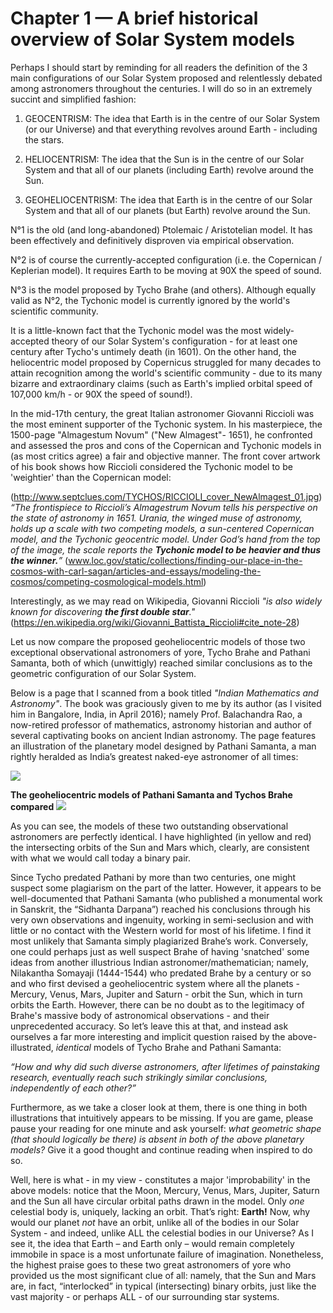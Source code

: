 Chapter 1 — A brief historical overview of Solar System models
==========================================================================

Perhaps I should start by reminding for all readers the definition of the 3 main configurations of our Solar System proposed and relentlessly debated among astronomers throughout the centuries. I will do so in an extremely succint and simplified fashion:

1) GEOCENTRISM: The idea that Earth is in the centre of our Solar System (or our Universe) and that everything revolves around Earth - including the stars. 

2) HELIOCENTRISM: The idea that the Sun is in the centre of our Solar System and that all of our planets (including Earth) revolve around the Sun.

3) GEOHELIOCENTRISM: The idea that Earth is in the centre of our Solar System and that all of our planets (but Earth) revolve around the Sun.

N°1 is the old (and long-abandoned) Ptolemaic / Aristotelian model. It has been effectively and definitively disproven via empirical observation. 

 
 
N°2 is of course the currently-accepted configuration (i.e. the Copernican / Keplerian model). It requires Earth to be moving at 90X the speed of sound.



N°3 is the model proposed by Tycho Brahe (and others). Although equally valid as N°2, the Tychonic model is currently ignored by the world's scientific community.

 
It is a little-known fact that the Tychonic model was the most widely-accepted theory of our Solar System's configuration - for at least one century after Tycho's untimely death (in 1601). On the other hand, the heliocentric model proposed by Copernicus struggled for many decades to attain recognition among the world's scientific community - due to its many bizarre and extraordinary claims (such as Earth's implied orbital speed of 107,000 km/h - or 90X the speed of sound!).

In the mid-17th century, the great Italian astronomer Giovanni Riccioli was the most eminent supporter of the Tychonic system. In his masterpiece, the 1500-page "Almagestum Novum" ("New Almagest"- 1651), he confronted and assessed the pros and cons of the Copernican and Tychonic models in (as most critics agree) a fair and objective manner. The front cover artwork of his book shows how Riccioli considered the Tychonic model to be 'weightier' than the Copernican model:          

(http://www.septclues.com/TYCHOS/RICCIOLI_cover_NewAlmagest_01.jpg)
_“The frontispiece to Riccioli’s Almagestrum Novum tells his perspective on the state of astronomy in 1651. Urania, the winged muse of astronomy, holds up a scale with two competing models, a sun-centered Copernican model, and the Tychonic geocentric model. Under God’s hand from the top of the image, the scale reports the **Tychonic model to be heavier and thus the winner.**”_
(www.loc.gov/static/collections/finding-our-place-in-the-cosmos-with-carl-sagan/articles-and-essays/modeling-the-cosmos/competing-cosmological-models.html)

Interestingly, as we may read on Wikipedia, Giovanni Riccioli _"is also widely known for discovering **the first double star**."_
(https://en.wikipedia.org/wiki/Giovanni_Battista_Riccioli#cite_note-28)

Let us now compare the proposed geoheliocentric models of those two exceptional observational astronomers of yore, Tycho Brahe and Pathani Samanta, both of which (unwittigly) reached similar conclusions as to the geometric configuration of our Solar System.  

Below is a page that I scanned from a book titled _"Indian Mathematics and Astronomy"_. The book was graciously given to me by its author (as I visited him in Bangalore, India, in April 2016); namely Prof. Balachandra Rao, a now-retired professor of mathematics, astronomy historian and author of several captivating books on ancient Indian astronomy. The page features an illustration of the planetary model designed by Pathani Samanta, a man rightly heralded as India’s greatest naked-eye astronomer of all times:

![](https://www.tychos.info/book_imagery/008_PathaniSamanta_MODEL_01.jpg)

**The geoheliocentric models of Pathani Samanta and Tychos Brahe compared** 
![](https://www.tychos.info/book_imagery/009_Tycho_VS_IndianMODELS_01.jpg)

As you can see, the models of these two outstanding observational astronomers are perfectly identical. I have highlighted (in yellow and red) the intersecting orbits of the Sun and Mars which, clearly, are consistent with what we would call today a binary pair.

Since Tycho predated Pathani by more than two centuries, one might suspect some plagiarism on the part of the latter. However, it appears to be well-documented that Pathani Samanta (who published a monumental work in Sanskrit, the “Sidhanta Darpana”) reached his conclusions through his very own observations and ingenuity, working in semi-seclusion and with little or no contact with the Western world for most of his lifetime. I find it most unlikely that Samanta simply plagiarized Brahe’s work. Conversely, one could perhaps just as well suspect Brahe of having 'snatched' some ideas from another illustrious Indian astronomer/mathematician; namely, Nilakantha Somayaji (1444-1544) who predated Brahe by a century or so and who first devised a geoheliocentric system where all the planets - Mercury, Venus, Mars, Jupiter and Saturn - orbit the Sun, which in turn orbits the Earth. However, there can be no doubt as to the legitimacy of Brahe's massive body of astronomical observations - and their unprecedented accuracy. So let’s leave this at that, and instead ask ourselves a far more interesting and implicit question raised by the above-illustrated, _identical_ models of Tycho Brahe and Pathani Samanta:

_“How and why did such diverse astronomers, after lifetimes of painstaking research, eventually reach such strikingly similar conclusions, independently of each other?”_

Furthermore, as we take a closer look at them, there is one thing in both illustrations that intuitively appears to be missing. If you are game, please pause your reading for one minute and ask yourself: _what geometric shape (that should logically be there) is absent in both of the above planetary models?_ Give it a good thought and continue reading when inspired to do so.

Well, here is what - in my view - constitutes a major 'improbability' in the above models: notice that the Moon, Mercury, Venus, Mars, Jupiter, Saturn and the Sun all have circular orbital paths drawn in the model. Only _one_ celestial body is, uniquely, lacking an orbit. That’s right: **Earth!** Now, why would our planet _not_ have an orbit, unlike all of the bodies in our Solar System - and indeed, unlike ALL the celestial bodies in our Universe? As I see it, the idea that Earth – and Earth only – would remain completely immobile in space is a most unfortunate failure of imagination. Nonetheless, the highest praise goes to these two great astronomers of yore who provided us the most significant clue of all: namely, that the Sun and Mars are, in fact, “interlocked” in typical (intersecting) binary orbits, just like the vast majority - or perhaps ALL - of our surrounding star systems.
